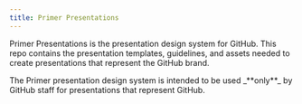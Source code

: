 ```yaml
---
title: Primer Presentations
---
```



Primer Presentations is the presentation design system for GitHub. This repo contains the presentation templates, guidelines, and assets needed to create presentations that represent the GitHub brand.

<Note variant="warning">
  The Primer presentation design system is intended to be used _**only**_ by GitHub staff for presentations that
  represent GitHub.
</Note>
